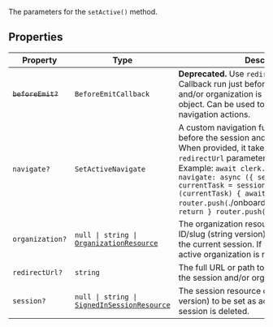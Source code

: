 The parameters for the `setActive()` method.

## Properties

| Property                                  | Type                                                                                           | Description                                                                                                                                                                                                                                                                                                                                                                                                                 |
| ----------------------------------------- | ---------------------------------------------------------------------------------------------- | --------------------------------------------------------------------------------------------------------------------------------------------------------------------------------------------------------------------------------------------------------------------------------------------------------------------------------------------------------------------------------------------------------------------------- |
| <a id="beforeemit"></a> ~~`beforeEmit?`~~ | `BeforeEmitCallback`                                                                           | **Deprecated.** Use `redirectUrl` instead. Callback run just before the active session and/or organization is set to the passed object. Can be used to set up for pre-navigation actions.                                                                                                                                                                                                                                   |
| <a id="navigate"></a> `navigate?`         | `SetActiveNavigate`                                                                            | A custom navigation function to be called just before the session and/or organization is set. When provided, it takes precedence over the `redirectUrl` parameter for navigation. Example: `await clerk.setActive({ session, navigate: async ({ session }) => { const currentTask = session.currentTask; if (currentTask) { await router.push(`./onboarding/${currentTask.key}`) return } router.push('/dashboard'); } });` |
| <a id="organization"></a> `organization?` | <code>null \| string \| [OrganizationResource](/docs/reference/javascript/organization)</code> | The organization resource or organization ID/slug (string version) to be set as active in the current session. If `null`, the currently active organization is removed as active.                                                                                                                                                                                                                                           |
| <a id="redirecturl"></a> `redirectUrl?`   | `string`                                                                                       | The full URL or path to redirect to just before the session and/or organization is set.                                                                                                                                                                                                                                                                                                                                     |
| <a id="session"></a> `session?`           | <code>null \| string \| [SignedInSessionResource](/docs/reference/javascript/session)</code>   | The session resource or session ID (string version) to be set as active. If `null`, the current session is deleted.                                                                                                                                                                                                                                                                                                         |
